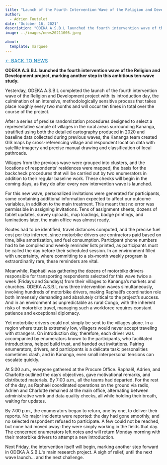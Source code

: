 ```yaml
---
title: "Launch of the Fourth Intervention Wave of the Religion and Development Project"
author: 
  - Adrien Foutelet
date: "October 16, 2021"
description: "ODEKA A.S.B.L launched the fourth intervention wave of the Religion and Development project, marking another step in this ambitious ten-wave study."
image: ../images/news20211005.jpeg

about:
  template: marquee
---
```

<style>
/* Hide the visible description under the title block on THIS page */
header.quarto-title-block .description,
.quarto-title .description,
.quarto-title-meta .description,
p.description {
  display: none !important;
}
</style>

[← Back to News](../index.qmd){.breadcrumb style="font-size:0.9rem; text-transform:uppercase; letter-spacing:0.05em; color:#0077b5;"}

**ODEKA A.S.B.L launched the fourth intervention wave of the Religion and Development project, marking another step in this ambitious ten-wave study.**

Yesterday, ODEKA A.S.B.L completed the launch of the fourth intervention wave of the Religion and Development project with its introduction day, the culmination of an intensive, methodologically sensitive process that takes place roughly every two months and will occur ten times in total over the course of the project.

After a series of precise randomization procedures designed to select a representative sample of villages in the rural areas surrounding Kananga, stratified using both the detailed cartography produced in 2020 and baseline data collected during previous waves, the Kananga team created GIS maps by cross-referencing village and respondent location data with satellite imagery and precise manual drawing and classification of local pathroads.

Villages from the previous wave were grouped into clusters, and the locations of respondents’ residences were mapped, the basis for the backcheck procedures that will be carried out by two enumerators in addition to their regular baseline work. These checks will begin in the coming days, as they do after every new intervention wave is launched.

For this new wave, personalized invitations were generated for participants, some containing additional information expected to affect our outcome variables, in addition to the main treatment. This meant that no error was permissible in assigning invitations. Tens of assignment sheets, dozens of tablet updates, survey uploads, map loadings, badge printings, and laminations later, the main office was almost ready.

Routes had to be identified, travel distances computed, and the precise fuel cost per trip inferred, since motorbike drivers are contractors paid based on time, bike amortization, and fuel consumption. Participant phone numbers had to be compiled and weekly reminder lists printed, as participants must be called the day before their scheduled session. In an environment filled with uncertainty, where committing to a six-month weekly program is extraordinarily rare, these reminders are vital.

Meanwhile, Raphaël was gathering the dozens of motorbike drivers responsible for transporting respondents selected for this wave twice a week (Fridays and Sundays) from their villages to Kananga’s markets and churches. ODEKA A.S.B.L runs three intervention waves simultaneously, involving hundreds of motorbike drivers, making Raphaël’s coordination role both immensely demanding and absolutely critical to the project’s success. And in an environment as unpredictable as rural Congo, with the inherent risks of motorbike travel, managing such a workforce requires constant patience and exceptional diplomacy.

Yet motorbike drivers could not simply be sent to the villages alone. In a region where trust is extremely low, villagers would never accept traveling with strangers. On introduction day, therefore, each driver was accompanied by enumerators known to the participants, who facilitated introductions, helped build trust, and handed out invitations. Pairing enumerators, drivers, and participants is a delicate task: personalities sometimes clash, and in Kananga, even small interpersonal tensions can escalate quickly.

At 5:00 a.m., everyone gathered at the Procure Office. Raphaël, Adrien, and Charlotte outlined the day’s objectives, gave motivational remarks, and distributed materials. By 7:00 a.m., all the teams had departed. For the rest of the day, as Raphaël coordinated operations on the ground via radio, Adrien and Charlotte remained at the main office, alternating between administrative work and data quality checks, all while holding their breath, waiting for updates.

By 7:00 p.m., the enumerators began to return, one by one, to deliver their reports. No major incidents were reported: the day had gone smoothly, and no selected respondent refused to participate. A few could not be reached, but none had moved away: they were simply working in the fields that day. The concerned enumerators left notes and will return Monday morning with their motorbike drivers to attempt a new introduction.

Next Friday, the intervention itself will begin, marking another step forward in ODEKA A.S.B.L.’s main research project. A sigh of relief, until the next wave launch… and the next challenge.
